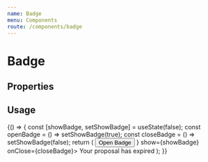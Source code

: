 ```yaml
---
name: Badge
menu: Components
route: /components/badge
---
```



# Badge

## Properties

<Props of={Badge} />

## Usage

<Playground>
  {() => {
    const [showBadge, setShowBadge] = useState(false);
    const openBadge = () => setShowBadge(true);
    const closeBadge = () => setShowBadge(false);
    return (
      <Fragment>
        <Button onClick={openBadge}>Open Badge</Button>
        <Badge
          icon={<Icon type="timer" />}
          show={showBadge}
          onClose={closeBadge}>
          Your proposal has expired
        </Badge>
      </Fragment>
    );
  }}
</Playground>
